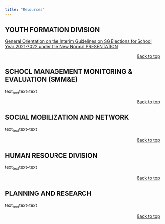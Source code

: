 ```yaml
---
title: "Resources"
---
```


## **YOUTH FORMATION DIVISION**

[General Orientation on the Interim Guidelines on SG Elections for School Year 2021-2022 under the New Normal PRESENTATION](https://drive.google.com/drive/folders/1caswYEvFFIvGZR9M-hui1Ohjym8Nl5w9?usp=sharing)


<p align="right">
<a href="#top">Back to top</a>
</p>

## **SCHOOL MANAGEMENT MONITORING & EVALUATION (SMM&E)**


text~text~text~text

<p align="right">
<a href="#top">Back to top</a>
</p>


## **SOCIAL MOBILIZATION AND NETWORK**


text~text~text~text

<p align="right">
<a href="#top">Back to top</a>
</p>


## **HUMAN RESOURCE DIVISION**


text~text~text~text

<p align="right">
<a href="#top">Back to top</a>
</p>


## **PLANNING AND RESEARCH**


text~text~text~text

<p align="right">
<a href="#top">Back to top</a>
</p>
